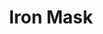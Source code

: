 ---
title: "Iron Mask"
meta_title: "Iron Mask craft"
description: "Craft de Iron Mask"
rank: "b"
draft: false
name: "Iron Mask"
recipe_img: "https://wiki.pokexgames.com/images/f/fb/Iron_Mask-Manectric.png"
level: 72
craft_time: 259200
result: 1
value_npc: 1
ingredients:
  - name: "Shock Topknot"
    quantity: 400
    item_img: "https://wiki.pokexgames.com/images/6/6e/Shock_Topknot.png"
    value_npc: 1
  - name: "Metal Stone"
    quantity: 1
    item_img: "https://wiki.pokexgames.com/images/b/b9/MetalStone.png"
    value_npc: 1
  - name: "Mini Vulcano"
    quantity: 10
    item_img: "https://wiki.pokexgames.com/images/4/42/Mini_Volcano.png"
    value_npc: 1
  - name: "Pawn"
    quantity: 100
    item_img: "https://wiki.pokexgames.com/images/f/f4/Pawn.png"
    value_npc: 1
  - name: "Thunder Stone"
    quantity: 1
    item_img: "https://wiki.pokexgames.com/images/d/d3/Thunder-stone.gif"
    value_npc: 1
  - name: "Iron Bar"
    quantity: 840
    item_img: "https://wiki.pokexgames.com/images/6/6c/Iron_Bar.png"
    value_npc: 1
---
